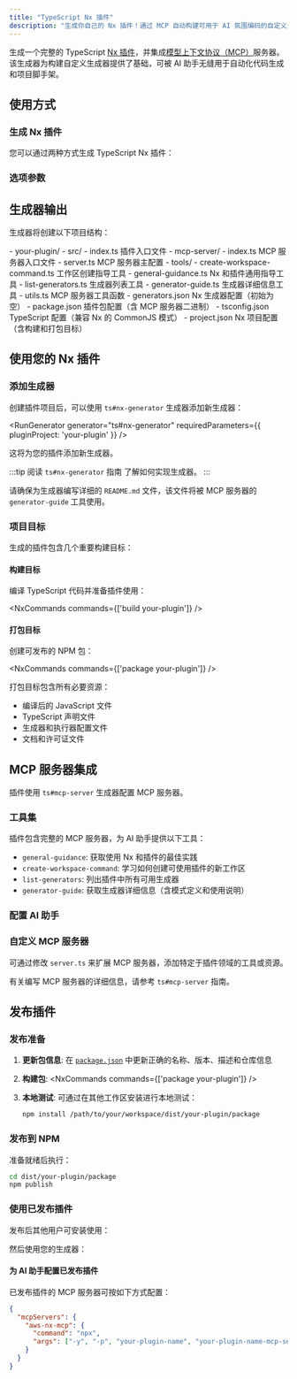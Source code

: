 ```yaml
---
title: "TypeScript Nx 插件"
description: "生成你自己的 Nx 插件！通过 MCP 自动构建可用于 AI 氛围编码的自定义生成器"
---
```





生成一个完整的 TypeScript [Nx 插件](https://nx.dev/extending-nx/intro/getting-started)，并集成[模型上下文协议（MCP）](https://modelcontextprotocol.io/)服务器。该生成器为构建自定义生成器提供了基础，可被 AI 助手无缝用于自动化代码生成和项目脚手架。

## 使用方式

### 生成 Nx 插件

您可以通过两种方式生成 TypeScript Nx 插件：

<RunGenerator generator="ts#nx-plugin" />

### 选项参数

<GeneratorParameters generator="ts#nx-plugin" />

## 生成器输出

生成器将创建以下项目结构：

<FileTree>
- your-plugin/
  - src/
    - index.ts 插件入口文件
    - mcp-server/
      - index.ts MCP 服务器入口文件
      - server.ts MCP 服务器主配置
      - tools/
        - create-workspace-command.ts 工作区创建指导工具
        - general-guidance.ts Nx 和插件通用指导工具
        - list-generators.ts 生成器列表工具
        - generator-guide.ts 生成器详细信息工具
      - utils.ts MCP 服务器工具函数
  - generators.json Nx 生成器配置（初始为空）
  - package.json 插件包配置（含 MCP 服务器二进制）
  - tsconfig.json TypeScript 配置（兼容 Nx 的 CommonJS 模式）
  - project.json Nx 项目配置（含构建和打包目标）
</FileTree>

## 使用您的 Nx 插件

### 添加生成器

创建插件项目后，可以使用 <Link path="/guides/ts-nx-generator">`ts#nx-generator`</Link> 生成器添加新生成器：

<RunGenerator generator="ts#nx-generator" requiredParameters={{ pluginProject: 'your-plugin' }} />

这将为您的插件添加新生成器。

:::tip
阅读 <Link path="/guides/ts-nx-generator">`ts#nx-generator` 指南</Link> 了解如何实现生成器。
:::

请确保为生成器编写详细的 `README.md` 文件，该文件将被 MCP 服务器的 `generator-guide` 工具使用。

### 项目目标

生成的插件包含几个重要构建目标：

#### 构建目标
编译 TypeScript 代码并准备插件使用：

<NxCommands commands={['build your-plugin']} />

#### 打包目标
创建可发布的 NPM 包：

<NxCommands commands={['package your-plugin']} />

打包目标包含所有必要资源：
- 编译后的 JavaScript 文件
- TypeScript 声明文件
- 生成器和执行器配置文件
- 文档和许可证文件

## MCP 服务器集成

插件使用 <Link path="/guides/ts-mcp-server">`ts#mcp-server`</Link> 生成器配置 MCP 服务器。

### 工具集

插件包含完整的 MCP 服务器，为 AI 助手提供以下工具：

- `general-guidance`: 获取使用 Nx 和插件的最佳实践
- `create-workspace-command`: 学习如何创建可使用插件的新工作区
- `list-generators`: 列出插件中所有可用生成器
- `generator-guide`: 获取生成器详细信息（含模式定义和使用说明）

### 配置 AI 助手

<Snippet name="mcp/configuration" parentHeading="Configuring with AI Assistants" />

### 自定义 MCP 服务器

可通过修改 `server.ts` 来扩展 MCP 服务器，添加特定于插件领域的工具或资源。

有关编写 MCP 服务器的详细信息，请参考 <Link path="/guides/ts-mcp-server">`ts#mcp-server` 指南</Link>。

## 发布插件

### 发布准备

1. **更新包信息**: 在 [`package.json`](https://docs.npmjs.com/cli/v10/configuring-npm/package-json) 中更新正确的名称、版本、描述和仓库信息

2. **构建包**:
   <NxCommands commands={['package your-plugin']} />

3. **本地测试**: 可通过在其他工作区安装进行本地测试：
   ```bash
   npm install /path/to/your/workspace/dist/your-plugin/package
   ```

### 发布到 NPM

准备就绪后执行：

```bash
cd dist/your-plugin/package
npm publish
```

### 使用已发布插件

发布后其他用户可安装使用：

<InstallCommand pkg="your-plugin-name" />

然后使用您的生成器：

<RunGenerator namespace="your-plugin-name" generator="your-generator-name" />

#### 为 AI 助手配置已发布插件

已发布插件的 MCP 服务器可按如下方式配置：

```json {3-6}
{
  "mcpServers": {
    "aws-nx-mcp": {
      "command": "npx",
      "args": ["-y", "-p", "your-plugin-name", "your-plugin-name-mcp-server"]
    }
  }
}
```
